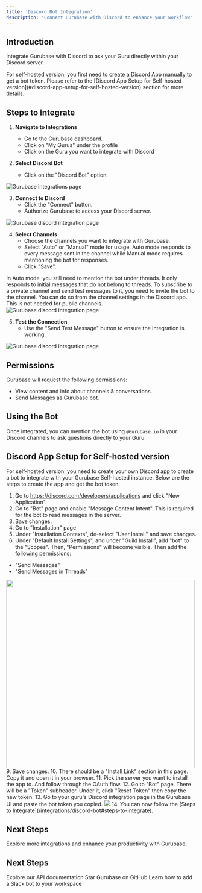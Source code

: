 ```yaml
---
title: 'Discord Bot Integration'
description: 'Connect Gurubase with Discord to enhance your workflow'
---
```


## Introduction

Integrate Gurubase with Discord to ask your Guru directly within your Discord server.

<Note type="warning">
For self-hosted version, you first need to create a Discord App manually to get a bot token. Please refer to the [Discord App Setup for Self-hosted version](#discord-app-setup-for-self-hosted-version) section for more details.
</Note>

## Steps to Integrate

1. **Navigate to Integrations**
   - Go to the Gurubase dashboard.
   - Click on "My Gurus" under the profile
   - Click on the Guru you want to integrate with Discord

2. **Select Discord Bot**
   - Click on the "Discord Bot" option.

<img src="/images/gurubase-integrations-1.png" alt="Gurubase integrations page" className="mt-4" />

3. **Connect to Discord**
   - Click the "Connect" button.
   - Authorize Gurubase to access your Discord server.

<img src="/images/gurubase-discord-integrations-1.png" alt="Gurubase discord integration page" className="mt-4" />

4. **Select Channels**
   - Choose the channels you want to integrate with Gurubase.
   - Select "Auto" or "Manual" mode for usage. Auto mode responds to every message sent in the channel while Manual mode requires mentioning the bot for responses.   
   - Click "Save".

<Note>
In Auto mode, you still need to mention the bot under threads. It only responds to initial messages that do not belong to threads.
</Note>

<Note>
To subscribe to a private channel and send test messages to it, you need to invite the bot to the channel. You can do so from the channel settings in the Discord app. This is not needed for public channels.
</Note>

<img src="/images/gurubase-discord-integrations-2.png" alt="Gurubase discord integration page" className="mt-4" />

5. **Test the Connection**
   - Use the "Send Test Message" button to ensure the integration is working.

<img src="/images/gurubase-discord-integrations-3.png" alt="Gurubase discord integration page" className="mt-4" />

## Permissions

Gurubase will request the following permissions:
- View content and info about channels & conversations.
- Send Messages as Gurubase bot.

## Using the Bot

Once integrated, you can mention the bot using `@Gurubase.io` in your Discord channels to ask questions directly to your Guru.

## Discord App Setup for Self-hosted version

For self-hosted version, you need to create your own Discord app to create a bot to integrate with your Gurubase Self-hosted instance. Below are the steps to create the app and get the bot token.

1. Go to https://discord.com/developers/applications and click "New Application".
3. Go to "Bot" page and enable "Message Content Intent". This is required for the bot to read messages in the server.
4. Save changes.
5. Go to "Installation" page
6. Under "Installation Contexts", de-select "User Install" and save changes.
7. Under "Default Install Settings", and under "Guild Install", add "bot" to the "Scopes". Then, "Permissions" will become visible. Then add the following permissions:

- "Send Messages"
- "Send Messages in Threads"

<img src="/images/discord-bot-permissions.png" width="500" className="mt-4"/>
9. Save changes.
10. There should be a "Install Link" section in this page. Copy it and open it in your browser.
11. Pick the server you want to install the app to. And follow through the OAuth flow.
12. Go to "Bot" page. There will be a "Token" subheader. Under it, click "Reset Token" then copy the new token.
13. Go to your guru's Discord integration page in the Gurubase UI and paste the bot token you copied.
<img src="/images/discord-bot-token-input.png" className="mt-4"/>
14. You can now follow the [Steps to Integrate](/integrations/discord-bot#steps-to-integrate).

## Next Steps

Explore more integrations and enhance your productivity with Gurubase.

## Next Steps

<CardGroup cols={2}>
  <Card
    title="API Reference"
    icon="code"
    href="/api-reference/introduction"
  >
    Explore our API documentation
  </Card>
  <Card
    title="Star Gurubase on GitHub"
    icon="github"
    href="https://github.com/Gurubase/gurubase"
  >
    Star Gurubase on GitHub
  </Card>
    <Card
    title="Add Slack Bot to Your Workspace"
    icon="slack"
    href="/integrations/slack-bot"
  >
    Learn how to add a Slack bot to your workspace
  </Card>
</CardGroup> 